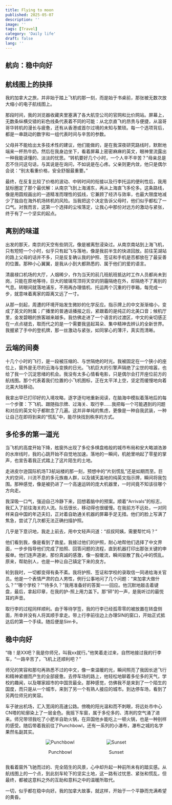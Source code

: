 ```yaml
---
title: Flying to moon
published: 2025-05-07
description: ''
image: ''
tags: [Travel]
category: 'Daily life'
draft: false 
lang: ''
---
```


## 航向：稳中向好

## 航线图上的抉择

我的加拿大之旅，并非始于踏上飞机的那一刻，而是始于书桌前，那张被无数次放大缩小的电子航线图上。

那段时间，我的浏览器收藏夹里塞满了各大航空公司的官网和比价网站。屏幕上，无数条纵横交错的彩色线条代表着不同的可能：从北京直飞的昂贵与便捷，从温哥哥华转机的漫长与疲惫，还有从香港或首尔过境的未知与繁琐。每一个选项背后，都是一串跳动的数字和一组代表时间与辛苦的参数。

父母并不能给出太多技术性的建议，他们能做的，是在我深夜研究路线时，默默地端来一杯热牛奶，然后在我身边坐下，看着屏幕上密密麻麻的英文，眼神里流露出一种我能读懂的、淡淡的忧思。“转机要好几个小时，一个人辛不辛苦？”母亲总是忍不住问这句话，与其说是在询问，不如说是在心疼。父亲则更内敛，他只是偶尔会说：“别太看重价格，安全舒服最重要。”

最终，在反复比较了价格的波动、中转时间的衔接以及行李托运的便利性后，我用鼠标圈定了那个最优解：从南京飞到上海浦东，再从上海直飞多伦多。这条路线，像是用圆规画出的一道精准而理性的弧线，它兼顾了经济与效率，也最大限度地减少了独自在海外机场转机的风险。当我把这个决定告诉父母时，他们似乎都松了一口气。对我而言，这第一个选择的尘埃落定，让我心中那份对远方的激动与紧张，终于有了一个坚实的起点。

## 离别的味道

出发的那天，南京的天空有些阴沉，像是被离愁浸染过。从南京南站到上海飞机，只有短短一个小时，似乎只有起飞与落地，像是我前半生的快进回放。前往芜湖站的路上父母的话并不多，只是反复确认我的护照、签证和手机是否都放在了最妥善的位置。那种小心翼翼，是我从小到大都熟悉的、属于他们的爱的语言。

清晨禄口机场的大厅，人烟稀少，作为当天的前几班航班抵达时工作人员都尚未到岗，只能在原地等待，巨大的玻璃穹顶将天空的阴霾隔绝在外，却隔绝不了离别的气息。转眼间就落地浦东，不用再办理值机、托运两个沉重的行李箱，每完成一步，就意味着离家的距离又远了一寸。

从那一刻起，周遭的环境开始发生微妙的化学反应。指示牌上的中文渐渐缩小，变成了英文的附属；广播里的普通话播报之后，紧跟着的是纯正的北美口音；候机厅里，金发碧眼的旅客越来越多。我仿佛走进了一个语言的过渡区，中文的亲切感正在一点点褪去，取而代之的是一个需要我竖起耳朵、集中精神去辨认的全新世界。我握紧了手中的登机牌，那一丝激动与紧张，如同掌心的薄汗，真实而清晰。

## 云端的间奏

十几个小时的飞行，是一段被压缩的、与世隔绝的时光。我被固定在一个狭小的座位上，窗外是无尽的云海与变换的日光。飞机巨大的引擎声隔绝了尘世的喧嚣，也给了我一个沉淀思绪的机会。我没有太多心情看电影，只是偶尔会打开座位前方的航线图。那个代表着我们位置的小飞机图标，正在太平洋上空，坚定而缓慢地向着北美大陆移动。

我拿出早已打印好的入境攻略，逐字逐句地重新阅读，在脑海中模拟着落地后的每一个步骤：下飞机、跟随指示牌、过海关、取行李……我把每一个可能遇到的问题和对应的英文句子都默念了几遍。这并非单纯的焦虑，更像是一种自我武装，一种让自己在即将到来的“慌乱”中，能尽快找到秩序的方式。

## 多伦多的第一道光

当飞机的高度开始下降，舷窗外出现了多伦多棋盘格般的城市布局和安大略湖浩渺的水岸线时，我的心跳开始不自觉地加速。落地的一瞬间，机舱里响起了零星的掌声，也宣告着我正式踏上了这片陌生的土地。

走进皮尔逊国际机场T3航站楼的那一刻，预想中的“片刻慌乱”还是如期而至。巨大的空间，川流不息的多元族裔人群，以及铺天盖地的纯英文指示牌，瞬间将我包围。那种感觉，像是被扔进了一个高速运转的庞大机器里，一时间竟不知该往哪个方向走。

我深吸一口气，强迫自己冷静下来，回想着脑中的预案。顺着“Arrivals”的标志，我汇入了前往海关的人流。队伍很长，移动得也很缓慢。在我前方不远处，一对同样来自中国的年迈夫妇，正对着自助通关机器的屏幕手足无措。他们的脸上写满了焦急，尝试了几次都无法正确扫描护照。

几乎是下意识地，我走上前去，用中文轻声问道：“叔叔阿姨，需要帮忙吗？”

他们看到我，像是看到了救星。我接过他们的护照，耐心地帮他们选择了中文界面，一步步指导他们完成了拍照、回答问题的流程，直到机器打印出那张关键的申报单。他们连声道谢，那份真诚的感激，像一股暖流，瞬间驱散了我心中的慌乱。原来，帮助别人，也是一种让自己镇定下来的良方。

轮到我时，一切都变得有条不紊。我将护照、签证和学校的录取信一同递给海关官员。他是一个表情严肃的白人男性，例行公事地问了几个问题：“来加拿大做什么？”“哪个学校？”“待多久？”我用准备好的答案一一回应。他沉默地敲击着键盘，最后，拿起印章，在我的护-照上用力盖下。那“砰”的一声，是我听过的最悦耳的声音。

取行李的过程同样顺利。由于等待学签，我的行李已经孤零零的被放置在转盘侧面，所幸并没有人将其顺手拿走。带上行李前往边上办理SIN的窗口，开始正式抵达后的第一个手续。随后便是Sim卡。

## 稳中向好

“嗨！是XX吧？我是你师兄，叫我xx就行。”他笑着走过来，自然地接过我的行李车，“一路辛苦了，飞机上还顺利吧？”

师兄的笑容和那句再熟悉不过的中文，像一束温暖的光，瞬间照亮了我因长途飞行和精神紧绷而产生的全部疲惫。去停车场的路上，他轻松地聊着多伦多的天气，学校的趣闻，以及哪家超市的中国货最全。那种感觉，仿佛我不是来到了一个陌生的国度，而只是从一个城市，来到了另一个有熟人接应的城市。到达停车场，看到了另两位师兄的笑容。

车子驶出机场，汇入宽阔的高速公路。傍晚的阳光温和而不刺眼，将远处市中心CN塔的轮廓染上了一层金色。我摇下车窗，属于多伦多的、清冽的空气涌了进来。师兄带领我吃了小肥羊自助火锅，在异国他乡能吃上一顿火锅，也是一种别样的感受。随后带着我前往了Punchbowl，还有一系列的小瀑布，瀑布之城的名字果然名副其实。

<div style="display: flex; justify-content: center; gap: 100px; flex-wrap: wrap;">
  <div style="text-align: center;">
    <Image src={Punchbowl} alt="Punchbowl" width={300} />
    <p>Punchbowl</p>
  </div>
  <div style="text-align: center;">
    <Image src={Sunset} alt="Sunset" width={300} />
    <p>Sunset</p>
  </div>
</div>

我看着窗外飞驰而过的、完全陌生的风景，心中却升起一种前所未有的踏实感。从航线图上的一个点，到此刻车轮下的坚实土地，这一路有过忧思、紧张和慌乱，但最终，都被这意料之外的互助和意料之中的温暖所取代。

一切，似乎都在稳中向好。我的加拿大故事，就这样，开始于一个平静而充满希望的黄昏。